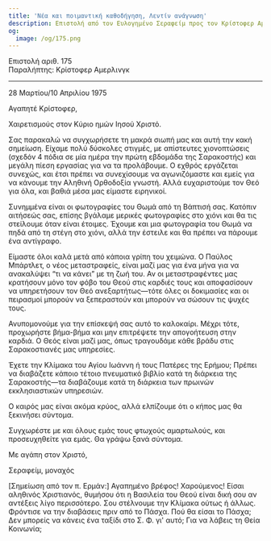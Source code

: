 ```yaml
---
title: 'Νέα και ποιμαντική καθοδήγηση, Λεντίν ανάγνωση'
description: Επιστολή από τον Ευλογημένο Σεραφείμ προς τον Κρίστοφερ Αμερλινγκ.
og:
  image: /og/175.png
---
```


<div style={{textAlign:'right', fontFamily:'monospace'}}>Επιστολή αριθ. 175</div>
<div style={{textAlign:'left', fontFamily:'monospace'}}>Παραλήπτης: Κρίστοφερ Αμερλινγκ</div>

---

28 Μαρτίου/10 Απριλίου 1975

Αγαπητέ Κρίστοφερ,

Χαιρετισμούς στον Κύριο ημών Ιησού Χριστό.

Σας παρακαλώ να συγχωρήσετε τη μακρά σιωπή μας και αυτή την κακή σημείωση. Είχαμε πολύ δύσκολες στιγμές, με απίστευτες χιονοπτώσεις (σχεδόν 4 πόδια σε μία ημέρα την πρώτη εβδομάδα της Σαρακοστής) και μεγάλη πίεση εργασίας για να τα προλάβουμε. Ο εχθρός εργάζεται συνεχώς, και έτσι πρέπει να συνεχίσουμε να αγωνιζόμαστε και εμείς για να κάνουμε την Αληθινή Ορθοδοξία γνωστή. Αλλά ευχαριστούμε τον Θεό για όλα, και βαθιά μέσα μας είμαστε ειρηνικοί.

Συνημμένα είναι οι φωτογραφίες του Θωμά από τη Βάπτισή σας. Κατόπιν αιτήσεώς σας, επίσης βγάλαμε μερικές φωτογραφίες στο χιόνι και θα τις στείλουμε όταν είναι έτοιμες. Έχουμε και μια φωτογραφία του Θωμά να πηδά από τη στέγη στο χιόνι, αλλά την έστειλε και θα πρέπει να πάρουμε ένα αντίγραφο.

Είμαστε όλοι καλά μετά από κάποια γρίπη του χειμώνα. Ο Παύλος Μπάρτλετ, ο νέος μεταστραφείς, είναι μαζί μας για ένα μήνα για να ανακαλύψει “τι να κάνει” με τη ζωή του. Αν οι μεταστραφέντες μας κρατήσουν μόνο τον φόβο του Θεού στις καρδιές τους και αποφασίσουν να υπηρετήσουν τον Θεό ανεξαρτήτως—τότε όλες οι δοκιμασίες και οι πειρασμοί μπορούν να ξεπεραστούν και μπορούν να σώσουν τις ψυχές τους.

Ανυπομονούμε για την επίσκεψή σας αυτό το καλοκαίρι. Μέχρι τότε, προχωρήστε βήμα-βήμα και μην επιτρέψετε την απογοήτευση στην καρδιά. Ο Θεός είναι μαζί μας, όπως τραγουδάμε κάθε βράδυ στις Σαρακοστιανές μας υπηρεσίες.

Έχετε την Κλίμακα του Αγίου Ιωάννη ή τους Πατέρες της Ερήμου; Πρέπει να διαβάζετε κάποιο τέτοιο πνευματικό βιβλίο κατά τη διάρκεια της Σαρακοστής—τα διαβάζουμε κατά τη διάρκεια των πρωινών εκκλησιαστικών υπηρεσιών.

Ο καιρός μας είναι ακόμα κρύος, αλλά ελπίζουμε ότι ο κήπος μας θα ξεκινήσει σύντομα.

Συγχωρέστε με και όλους εμάς τους φτωχούς αμαρτωλούς, και προσευχηθείτε για εμάς. Θα γράψω ξανά σύντομα.

Με αγάπη στον Χριστό,

Σεραφείμ, μοναχός

[Σημείωση από τον π. Ερμάν:] Αγαπημένο βρέφος! Χαρούμενος! Είσαι αληθινός Χριστιανός, θυμήσου ότι η Βασιλεία του Θεού είναι δική σου αν αντέξεις λίγο περισσότερο. Σου στέλνουμε την Κλίμακα ούτως ή άλλως. Φρόντισε να την διαβάσεις πριν από το Πάσχα. Πού θα είσαι το Πάσχα; Δεν μπορείς να κάνεις ένα ταξίδι στο Σ. Φ. γι' αυτό; Για να λάβεις τη Θεία Κοινωνία;
